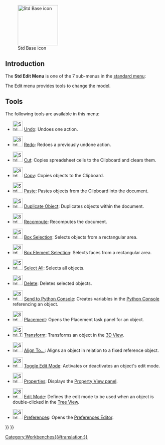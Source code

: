 <languages/>

{{Docnav
|[[Std_File_Menu|Std File Menu]]
|[[Std_View_Menu|Std View Menu]]
|[[Std_Base|Std Base]]
|IconL=
|IconR=
|IconC=Freecad.svg
}}

[[Image:Freecad.svg|thumb|128px|Std Base icon]]

{{TOCright}}

==Introduction==

The '''Std Edit Menu''' is one of the 7 sub-menus in the [[Standard_Menu|standard menu]]:

<!--Please keep info below synchronized with Std_Base, Standard_Menu, Std_File_Menu etc.-->
{{StdMenu
|
[[Std_File_Menu|File]]
&nbsp;&nbsp;&nbsp;
[[Std_Edit_Menu|Edit]]
&nbsp;&nbsp;&nbsp;
[[Std_View_Menu|View]]
&nbsp;&nbsp;&nbsp;
[[Std_Tools_Menu|Tools]]
&nbsp;&nbsp;&nbsp;
[[Std_Macro_Menu|Macro]]
&nbsp;&nbsp;&nbsp;
[[Std_Windows_Menu|Windows]]
&nbsp;&nbsp;&nbsp;
[[Std_Help_Menu|Help]]
}}

<!--Please keep info below synchronized with Standard_Menu-->
The Edit menu provides tools to change the model.

==Tools==

The following tools are available in this menu:

* [[File:Std_Undo.svg|32px]] [[Std_Undo|Undo]]: Undoes one action.

* [[File:Std_Redo.svg|32px]] [[Std_Redo|Redo]]: Redoes a previously undone action.

* [[File:Std_Cut.svg|32px]] [[Std_Cut|Cut]]: Copies spreadsheet cells to the Clipboard and clears them.

* [[File:Std_Copy.svg|32px]] [[Std_Copy|Copy]]: Copies objects to the Clipboard.

* [[File:Std_Paste.svg|32px]] [[Std_Paste|Paste]]: Pastes objects from the Clipboard into the document. 

* [[File:Std_DuplicateSelection.svg|32px]] [[Std_DuplicateSelection|Duplicate Object]]: Duplicates objects within the document. {{Emphasis|-- If the [[PartDesign_Workbench|PartDesign Workbench]] is active the [[PartDesign_DuplicateSelection|PartDesign DuplicateSelection]] tool ({{Version|1.0}}) appears here instead.}} 

* [[File:Std_Refresh.svg|32px]] [[Std_Refresh|Recompute]]: Recomputes the document.

* [[File:Std_BoxSelection.svg|32px]] [[Std_BoxSelection|Box Selection]]: Selects objects from a rectangular area.

* [[File:Std_BoxElementSelection.svg|32px]] [[Std_BoxElementSelection|Box Element Selection]]: Selects faces from a rectangular area.

* [[File:Std_SelectAll.svg|32px]] [[Std_SelectAll|Select All]]: Selects all objects.

* [[File:Std_Delete.svg|32px]] [[Std_Delete|Delete]]: Deletes selected objects.

* [[File:Std_SendToPythonConsole.svg|32px]] [[Std_SendToPythonConsole|Send to Python Console]]: Creates variables in the [[Python_Console|Python Console]] referencing an object.

* [[File:Std_Placement.svg|32px]] [[Std_Placement|Placement]]: Opens the Placement task panel for an object.

* [[File:Std_TransformManip.svg|32px]] [[Std_TransformManip|Transform]]: Transforms an object in the [[3D_View|3D View]].

* [[File:Std_Alignment.svg|32px]] [[Std_Alignment|Align To…]]: Aligns an object in relation to a fixed reference object.

* [[File:Std_Edit.svg|32px]] [[Std_Edit|Toggle Edit Mode]]: Activates or deactivates an object's edit mode.

* [[File:Std_Properties.svg|32px]] [[Std_Properties|Properties]]: Displays the [[Property_View|Property View panel]]. {{Version|1.0}}

* [[File:Std_UserEditMode.svg|32px]] [[Std_UserEditMode|Edit Mode]]: Defines the edit mode to be used when an object is double-clicked in the [[Tree_View|Tree View]]. {{Version|0.20}}

* [[File:Std_DlgPreferences.svg|32px]] [[Std_DlgPreferences|Preferences]]: Opens the [[Preferences_Editor|Preferences Editor]]. {{Emphasis|-- On MacOS this menu option may be located in the FreeCAD menu instead of the Edit menu.}}


{{Docnav
|[[Std_File_Menu|Std File Menu]]
|[[Std_View_Menu|Std View Menu]]
|[[Std_Base|Std Base]]
|IconL=
|IconR=
|IconC=Freecad.svg
}}

{{Std_Base_navi{{#translation:}}}}
{{Userdocnavi{{#translation:}}}}
[[Category:Workbenches{{#translation:}}]]